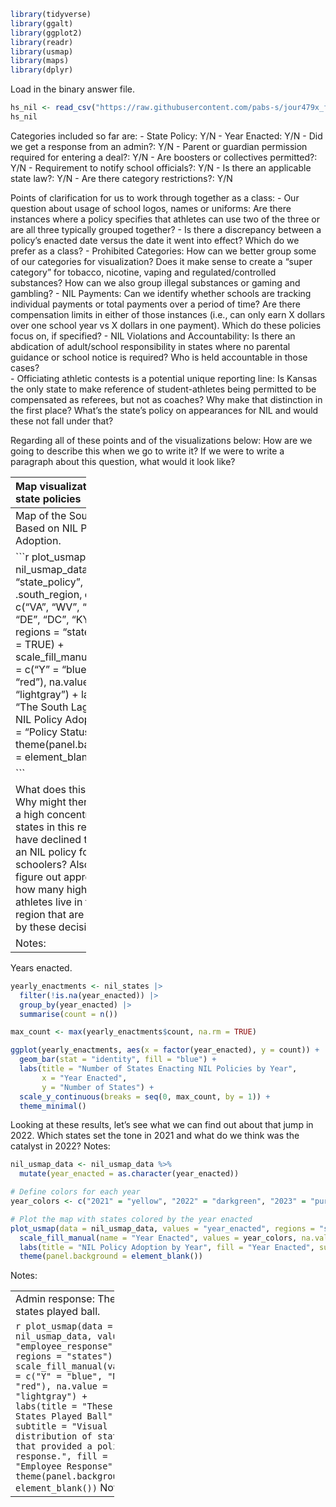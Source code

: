 ```r

library(tidyverse)
library(ggalt)
library(ggplot2)
library(readr)
library(usmap)
library(maps)
library(dplyr)

```

Load in the binary answer file.

```r

hs_nil <- read_csv("https://raw.githubusercontent.com/pabs-s/jour479x_fall_2024/refs/heads/main/hs_nil/nil_clean.csv")
hs_nil
```

Categories included so far are: 
- State Policy: Y/N
- Year Enacted: Y/N
- Did we get a response from an admin?: Y/N
- Parent or guardian permission required for entering a deal?: Y/N
- Are boosters or collectives permitted?: Y/N
- Requirement to notify school officials?: Y/N
- Is there an applicable state law?: Y/N
- Are there category restrictions?: Y/N

Points of clarification for us to work through together as a class:
- Our question about usage of school logos, names or uniforms: Are there instances where a policy specifies that athletes can use two of the three or are all three typically grouped together?
- Is there a discrepancy between a policy's enacted date versus the date it went into effect? Which do we prefer as a class?
- Prohibited Categories: How can we better group some of our categories for visualization? Does it make sense to create a "super category" for tobacco, nicotine, vaping and regulated/controlled substances? How can we also group illegal substances or gaming and gambling?
- NIL Payments: Can we identify whether schools are tracking individual payments or total payments over a period of time? Are there compensation limits in either of those instances (i.e., can only earn X dollars over one school year vs X dollars in one payment). Which do these policies focus on, if specified?
- NIL Violations and Accountability: Is there an abdication of adult/school responsibility in states where no parental guidance or school notice is required? Who is held accountable in those cases?  
- Officiating athletic contests is a potential unique reporting line: Is Kansas the only state to make reference of student-athletes being permitted to be compensated as referees, but not as coaches? Why make that distinction in the first place? What's the state's policy on appearances for NIL and would these not fall under that? 

Regarding all of these points and of the visualizations below: How are we going to describe this when we go to write it? If we were to write a paragraph about this question, what would it look like?

------------
Map visualization of state policies

```r

us_map <- map_data("state")

nil_states <- hs_nil |>
  mutate(state = tolower(state))

us_map_data <- us_map("states") |>
  mutate(full = tolower(full))  

nil_usmap_data <- us_map_data |>
  left_join(nil_states, by = c("full" = "state"))

nil_usmap_data <- nil_usmap_data |>
  mutate(state_policy = case_when(
    full == "north carolina" ~ "Y",
    full == "ohio" ~ "N",
    full == "indiana" ~ "N",
    full == "tennessee" ~ "Y",
    full == "utah" ~ "Y",
    full == "vermont" ~ "Y",
    TRUE ~ state_policy 
  ))


```

```r

plot_usmap(data = nil_usmap_data, values = "state_policy", regions = "states") +
  scale_fill_manual(values = c("Y" = "blue", "N" = "red"), na.value = "lightgray") +
  labs(title = "NIL Policy Status by U.S. State", fill = "Policy Status") +
  theme(panel.background = element_blank())

```
Notes:

----------------
Map of the South Region Based on NIL Policy Adoption.

```r

plot_usmap(data = nil_usmap_data, values = "state_policy", include = .south_region, exclude = c("VA", "WV", "MD", "DE", "DC", "KY"), regions = "states", labels = TRUE) +
  scale_fill_manual(values = c("Y" = "blue", "N" = "red"), na.value = "lightgray") +
  labs(title = "The South Lags in HS NIL Policy Adoption", fill = "Policy Status") +
  theme(panel.background = element_blank())

```

What does this show us? Why might there be such a high concentration of states in this region that have declined to enact an NIL policy for high schoolers? Also, can we figure out approximately how many high school athletes live in this region that are impacted by these decisions?

Notes:

---------------
Years enacted. 

```r

yearly_enactments <- nil_states |>
  filter(!is.na(year_enacted)) |>
  group_by(year_enacted) |>
  summarise(count = n())

```

```r

max_count <- max(yearly_enactments$count, na.rm = TRUE)

ggplot(yearly_enactments, aes(x = factor(year_enacted), y = count)) +
  geom_bar(stat = "identity", fill = "blue") +
  labs(title = "Number of States Enacting NIL Policies by Year",
       x = "Year Enacted",
       y = "Number of States") +
  scale_y_continuous(breaks = seq(0, max_count, by = 1)) +  
  theme_minimal()

```
Looking at these results, let's see what we can find out about that jump in 2022. Which states set the tone in 2021 and what do we think was the catalyst in 2022?
Notes:


```r
nil_usmap_data <- nil_usmap_data %>%
  mutate(year_enacted = as.character(year_enacted))

# Define colors for each year
year_colors <- c("2021" = "yellow", "2022" = "darkgreen", "2023" = "purple", "2024" = "blue")

# Plot the map with states colored by the year enacted
plot_usmap(data = nil_usmap_data, values = "year_enacted", regions = "states") +
  scale_fill_manual(name = "Year Enacted", values = year_colors, na.value = "lightgray") +
  labs(title = "NIL Policy Adoption by Year", fill = "Year Enacted", subtitle = "Preliminary visualization: This can be refined down to the month in a timeline format.") +
  theme(panel.background = element_blank())

```

Notes:

-----------------------
Admin response: These states played ball. 

```r
plot_usmap(data = nil_usmap_data, values = "employee_response", regions = "states") +
  scale_fill_manual(values = c("Y" = "blue", "N" = "red"), na.value = "lightgray") +
  labs(title = "These States Played Ball", subtitle = "Visual distribution of states that provided a policy response.", fill = "Employee Response") +
  theme(panel.background = element_blank())
```
Notes:

------------------------







